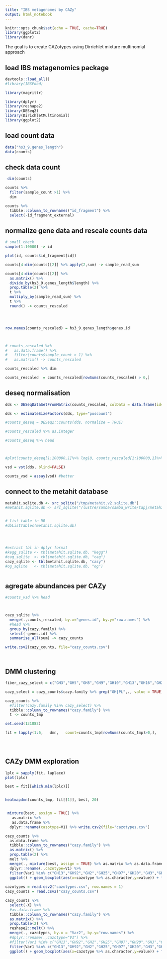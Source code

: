 ```yaml
---
title: "IBS metagenomes by CAZy"
output: html_notebook
---
```



```r
knitr::opts_chunk$set(echo = TRUE, cache=TRUE)
library(ggplot2)
library(danr)
```


The goal is to create CAZotypes using Dirrichlet mixture multinomial approach

## load IBS metagenomics package

```r
devtools::load_all()
#library(IBSFood)

library(magrittr)

library(dplyr)
library(reshape2)
library(DESeq2)
library(DirichletMultinomial)
library(ggplot2)

```


## load count data

```r

data("hs3_9.genes_length")
data(counts)


```


## check data count


```r
 dim(counts)

counts %>% 
  filter(sample_count >1) %>%
  dim

counts %>%
  tibble::column_to_rownames("id_fragment") %>%
  select(-id_fragment_external)


```


## normalize gene data and rescale counts data


```r
# small check
sample(1:10000) -> id

plot(id, counts$id_fragment[id])


```



```r

counts[4:dim(counts)[2]] %>% apply(2,sum) -> sample_read_sum

counts[4:dim(counts)[2]] %>% 
  as.matrix() %>%
  divide_by(hs3_9.genes_length$length) %>% 
  prop.table(2) %>%
  t %>%
  multiply_by(sample_read_sum) %>%
  t %>%
  round() -> counts_rescaled




row.names(counts_rescaled) = hs3_9.genes_length$genes.id



# counts_rescaled %>%
#   as.data.frame() %>%
#   filter(counts$sample_count > 1) %>%
#   as.matrix() -> counts_rescaled

counts_rescaled %>% dim

counts_rescaled  = counts_rescaled[rowSums(counts_rescaled) > 0,]

```


## deseq normalisation

```r

dds <- DESeqDataSetFromMatrix(counts_rescaled, colData = data.frame(id=colnames(counts_rescaled)), design = ~ 1)

dds <- estimateSizeFactors(dds, type="poscount")

#counts_deseq = DESeq2::counts(dds, normalize = TRUE)

#counts_rescaled %>% as.integer

#counts_deseq %>% head



#plot(counts_deseq[1:100000,1]%>% log10, counts_rescaled[1:100000,1]%>%log10, cex=0.1)

vsd = vst(dds, blind=FALSE)

counts_vsd = assay(vsd) #better 


```


## connect to the metahit database
```r


metahit.sqlite.db <- src_sqlite("/tmp/metahit.v2.sqlite.db")
#metahit.sqlite.db <- src_sqlite("/lustre/samba/samba_write/tapj/metahit.v2.sqlite.db")


# list table in DB
#dbListTables(metahit.sqlite.db)




#extract tbl in dplyr format
#kegg_sqlite <- tbl(metahit.sqlite.db, "kegg")
#cag_sqlite  <- tbl(metahit.sqlite.db, "cag")
cazy_sqlite <- tbl(metahit.sqlite.db, "cazy")
#og_sqlite   <- tbl(metahit.sqlite.db, "og")



```


## agregate abundances per CAZy


```r

#counts_vsd %>% head



cazy_sqlite %>%
  merge(.,counts_rescaled, by.x="genes.id", by.y="row.names") %>% 
  #head %>%
  group_by(cazy.family) %>%
  select(-genes.id) %>%
  summarise_all(sum) -> cazy_counts

write.csv2(cazy_counts, file="cazy_counts.csv")




```


## DMM clustering


```r

fiber_cazy_select = c("GH3","GH5","GH8","GH9","GH10","GH13","GH16","GH26","GH28","GH30","GH32","GH39","GH32","GH39","GH43","GH44","GH48","GH51","GH74","GH91","GH115","GH120","GH127","PL1","PL9","PL11")

cazy_select = cazy_counts$cazy.family %>% grep("GH|PL",., value = TRUE)

cazy_counts %>%
  #filter(cazy.family %in% cazy_select) %>%
  tibble::column_to_rownames("cazy.family") %>%
  t -> counts_tmp

set.seed(131082)

fit = lapply(1:6,   dmn,   count=counts_tmp[rowSums(counts_tmp)>0,],   verbose=TRUE)


  

```



## CAZy DMM exploration
```r

lplc = sapply(fit, laplace)
plot(lplc)

best = fit[[which.min(lplc)]]


heatmapdmn(counts_tmp, fit[[1]], best, 20)



```



```r

 
 mixture(best, assign = TRUE) %>% 
   as.matrix %>%
   as.data.frame %>%
  dplyr::rename(cazotype=V1) %>% write.csv2(file="cazotypes.csv")

```

```r
cazy_counts %>%
  as.data.frame %>%
  tibble::column_to_rownames("cazy.family") %>%
  as.matrix() %>%
  prop.table(2) %>% 
  melt %>%
  merge(., mixture(best, assign = TRUE) %>% as.matrix %>% as.data.frame , by.x = "Var2", by.y="row.names") %>%
  dplyr::rename(.,cazotype=V1) %>%
  filter(Var1 %in% c("GH13","GH92","GH2","GH25","GH97","GH20","GH3","GH77","GH88")) %>%
  ggplot() + geom_boxplot(aes(x=cazotype %>% as.character,y=value)) + facet_wrap(~Var1, scale="free_y") + scale_y_log10()
  
cazotypes = read.csv2("cazotypes.csv", row.names = 1)
cazy_counts = read.csv2("cazy_counts.csv")

cazy_counts %>%
  select(-X) %>%
  #as.data.frame %>%
  tibble::column_to_rownames("cazy.family") %>%
  as.matrix() %>%
  prop.table(2) %>% 
  reshape2::melt() %>%
  merge(., cazotypes, by.x = "Var2", by.y="row.names") %>%
  #dplyr::rename(.,cazotype="V1") %>%
  #filter(Var1 %in% c("GH13","GH92","GH2","GH25","GH97","GH20","GH3","GH77","GH88")) %>%
  filter(Var1 %in% c("GH13","GH92","GH2","GH25","GH97","GH20","GH3","GH77","GH88")) %>%
  ggplot() + geom_boxplot(aes(x=cazotype %>% as.character,y=value)) + facet_wrap(~Var1, scale="free_y") + scale_y_log10()



```



